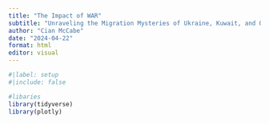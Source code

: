 ```yaml
---
title: "The Impact of WAR"
subtitle: "Unraveling the Migration Mysteries of Ukraine, Kuwait, and Others"
author: "Cian McCabe"
date: "2024-04-22"
format: html
editor: visual
---
```


```r
#|label: setup
#|include: false

#libaries
library(tidyverse)
library(plotly)


```




